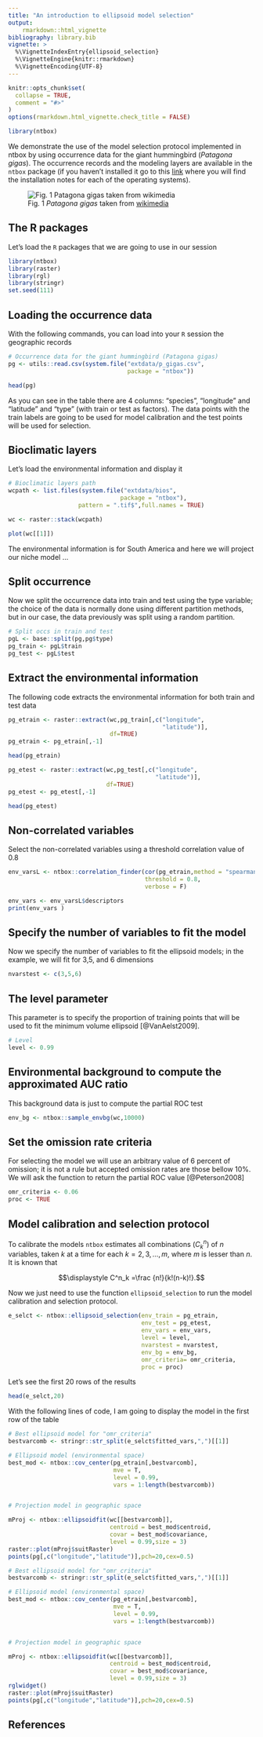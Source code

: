 ```yaml
---
title: "An introduction to ellipsoid model selection"
output: 
    rmarkdown::html_vignette
bibliography: library.bib
vignette: >
  %\VignetteIndexEntry{ellipsoid_selection}
  %\VignetteEngine{knitr::rmarkdown}
  %\VignetteEncoding{UTF-8}
---
```


```r
knitr::opts_chunk$set(
  collapse = TRUE,
  comment = "#>"
)
options(rmarkdown.html_vignette.check_title = FALSE)

```

```r
library(ntbox)
```

We demonstrate the use of the model selection protocol implemented in ntbox by using occurrence data for the giant hummingbird (*Patagona gigas*). The occurrence records and the modeling layers are available in the `ntbox` package (if you haven't installed it go to this [link](https://luismurao.github.io/ntbox_installation_notes.html) where you will find the installation notes for each of the operating systems).



![Fig. 1 *Patagona gigas* taken from [wikimedia](https://upload.wikimedia.org/wikipedia/commons/7/79/Patagona_gigas.jpg)](https://upload.wikimedia.org/wikipedia/commons/7/79/Patagona_gigas.jpg)

## The R packages

Let's load the `R` packages that we are going to use in our session

```r
library(ntbox)
library(raster)
library(rgl)
library(stringr)
set.seed(111)
```



## Loading the occurrence data 

With the following commands, you can load into your `R` session the geographic records

```r
# Occurrence data for the giant hummingbird (Patagona gigas)
pg <- utils::read.csv(system.file("extdata/p_gigas.csv",
                                  package = "ntbox"))

head(pg)
```


As you can see in the table there are 4 columns: "species", "longitude" and "latitude" and "type" (with train or test as factors). The data points with the train labels are going to be used for model calibration and the test points will be used for selection.

## Bioclimatic layers

Let's load the environmental information and display it

```r
# Bioclimatic layers path
wcpath <- list.files(system.file("extdata/bios",
                                package = "ntbox"),
                    pattern = ".tif$",full.names = TRUE)

wc <- raster::stack(wcpath)

plot(wc[[1]])
```


The environmental information is for South America and here we will project our niche model ...

## Split occurrence 

Now we split the occurrence data into train and test using the type variable; the choice of the data is normally done using different partition methods, but in our case, the data previously was split using a random partition.


```r
# Split occs in train and test
pgL <- base::split(pg,pg$type)
pg_train <- pgL$train
pg_test <- pgL$test
```

## Extract the environmental information

The following code extracts the environmental information for both train and test data

```r
pg_etrain <- raster::extract(wc,pg_train[,c("longitude",
                                            "latitude")],
                             df=TRUE)
pg_etrain <- pg_etrain[,-1]

head(pg_etrain)

pg_etest <- raster::extract(wc,pg_test[,c("longitude",
                                          "latitude")],
                            df=TRUE)
pg_etest <- pg_etest[,-1]

head(pg_etest)
```


## Non-correlated variables

Select the non-correlated variables using a threshold correlation value of 0.8

```r
env_varsL <- ntbox::correlation_finder(cor(pg_etrain,method = "spearman"),
                                       threshold = 0.8,
                                       verbose = F)

env_vars <- env_varsL$descriptors
print(env_vars )
```

## Specify the number of variables to fit the model

Now we specify the number of variables to fit the ellipsoid models; in the example, we will fit for 3,5, and 6 dimensions

```r
nvarstest <- c(3,5,6)

```

## The level parameter

This parameter is to specify the proportion of training points that will be used to fit the minimum volume ellipsoid [@VanAelst2009].

```r
# Level
level <- 0.99
```


## Environmental background to compute the approximated AUC ratio

This background data is just to compute the partial ROC test 

```r
env_bg <- ntbox::sample_envbg(wc,10000)
```

## Set the omission rate criteria 

For selecting the model we will use an arbitrary value of 6 percent of omission; it is not a rule but accepted omission rates are those bellow 10%. We will ask the function to return the partial ROC value [@Peterson2008]

```r
omr_criteria <- 0.06
proc <- TRUE
```


## Model calibration and selection protocol

To calibrate the models `ntbox` estimates all combinations ($C^n_k$) of $n$ variables, 
taken $k$ at a time for each $k= 2,3,\dots, m$, where $m$ is lesser than $n$. 
It is known that 

$$\displaystyle C^n_k =\frac {n!}{k!(n-k)!}.$$

Now we just need to use the function `ellipsoid_selection` to run the model calibration and selection protocol.

```r

e_selct <- ntbox::ellipsoid_selection(env_train = pg_etrain,
                                      env_test = pg_etest,
                                      env_vars = env_vars,
                                      level = level,
                                      nvarstest = nvarstest,
                                      env_bg = env_bg,
                                      omr_criteria= omr_criteria,
                                      proc = proc)

```

Let's see the first 20 rows of the results

```r
head(e_selct,20)
```


With the following lines of code, I am going to display the model in the first row of the table

```r
# Best ellipsoid model for "omr_criteria" 
bestvarcomb <- stringr::str_split(e_selct$fitted_vars,",")[[1]]

# Ellipsoid model (environmental space)
best_mod <- ntbox::cov_center(pg_etrain[,bestvarcomb],
                              mve = T,
                              level = 0.99,
                              vars = 1:length(bestvarcomb))


# Projection model in geographic space

mProj <- ntbox::ellipsoidfit(wc[[bestvarcomb]],
                             centroid = best_mod$centroid,
                             covar = best_mod$covariance,
                             level = 0.99,size = 3)
raster::plot(mProj$suitRaster)
points(pg[,c("longitude","latitude")],pch=20,cex=0.5)

```


```r
# Best ellipsoid model for "omr_criteria" 
bestvarcomb <- stringr::str_split(e_selct$fitted_vars,",")[[1]]

# Ellipsoid model (environmental space)
best_mod <- ntbox::cov_center(pg_etrain[,bestvarcomb],
                              mve = T,
                              level = 0.99,
                              vars = 1:length(bestvarcomb))


# Projection model in geographic space

mProj <- ntbox::ellipsoidfit(wc[[bestvarcomb]],
                             centroid = best_mod$centroid,
                             covar = best_mod$covariance,
                             level = 0.99,size = 3)
rglwidget()
raster::plot(mProj$suitRaster)
points(pg[,c("longitude","latitude")],pch=20,cex=0.5)

```

## References
